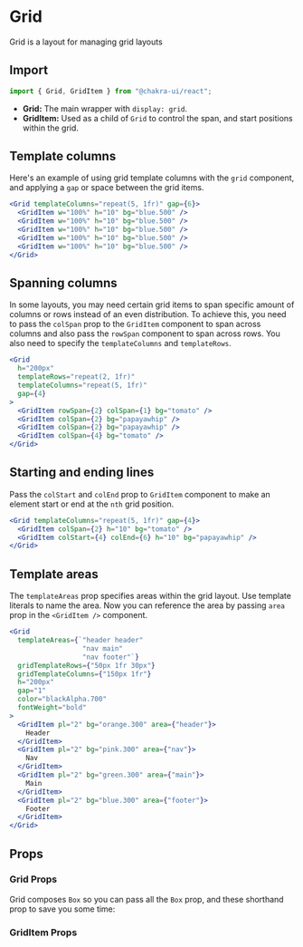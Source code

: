 # Grid

Grid is a layout for managing grid layouts

## Import

```js
import { Grid, GridItem } from "@chakra-ui/react";
```

- **Grid:** The main wrapper with `display: grid`.
- **GridItem:** Used as a child of `Grid` to control the span, and start
  positions within the grid.

## Template columns

Here's an example of using grid template columns with the `grid` component, and
applying a `gap` or space between the grid items.

```jsx live sm
<Grid templateColumns="repeat(5, 1fr)" gap={6}>
  <GridItem w="100%" h="10" bg="blue.500" />
  <GridItem w="100%" h="10" bg="blue.500" />
  <GridItem w="100%" h="10" bg="blue.500" />
  <GridItem w="100%" h="10" bg="blue.500" />
  <GridItem w="100%" h="10" bg="blue.500" />
</Grid>
```

## Spanning columns

In some layouts, you may need certain grid items to span specific amount of
columns or rows instead of an even distribution. To achieve this, you need to
pass the `colSpan` prop to the `GridItem` component to span across columns and
also pass the `rowSpan` component to span across rows. You also need to specify
the `templateColumns` and `templateRows`.

```jsx live lg
<Grid
  h="200px"
  templateRows="repeat(2, 1fr)"
  templateColumns="repeat(5, 1fr)"
  gap={4}
>
  <GridItem rowSpan={2} colSpan={1} bg="tomato" />
  <GridItem colSpan={2} bg="papayawhip" />
  <GridItem colSpan={2} bg="papayawhip" />
  <GridItem colSpan={4} bg="tomato" />
</Grid>
```

## Starting and ending lines

Pass the `colStart` and `colEnd` prop to `GridItem` component to make an element
start or end at the `nth` grid position.

```jsx live sm
<Grid templateColumns="repeat(5, 1fr)" gap={4}>
  <GridItem colSpan={2} h="10" bg="tomato" />
  <GridItem colStart={4} colEnd={6} h="10" bg="papayawhip" />
</Grid>
```

## Template areas

The `templateAreas` prop specifies areas within the grid layout. Use template
literals to name the area. Now you can reference the area by passing `area` prop
in the `<GridItem />` component.

```jsx live lg
<Grid
  templateAreas={`"header header"
                  "nav main"
                  "nav footer"`}
  gridTemplateRows={"50px 1fr 30px"}
  gridTemplateColumns={"150px 1fr"}
  h="200px"
  gap="1"
  color="blackAlpha.700"
  fontWeight="bold"
>
  <GridItem pl="2" bg="orange.300" area={"header"}>
    Header
  </GridItem>
  <GridItem pl="2" bg="pink.300" area={"nav"}>
    Nav
  </GridItem>
  <GridItem pl="2" bg="green.300" area={"main"}>
    Main
  </GridItem>
  <GridItem pl="2" bg="blue.300" area={"footer"}>
    Footer
  </GridItem>
</Grid>
```

## Props

### Grid Props

Grid composes `Box` so you can pass all the `Box` prop, and these shorthand prop
to save you some time:

<PropsTable of="Grid" />

### GridItem Props

<PropsTable of="GridItem" />
